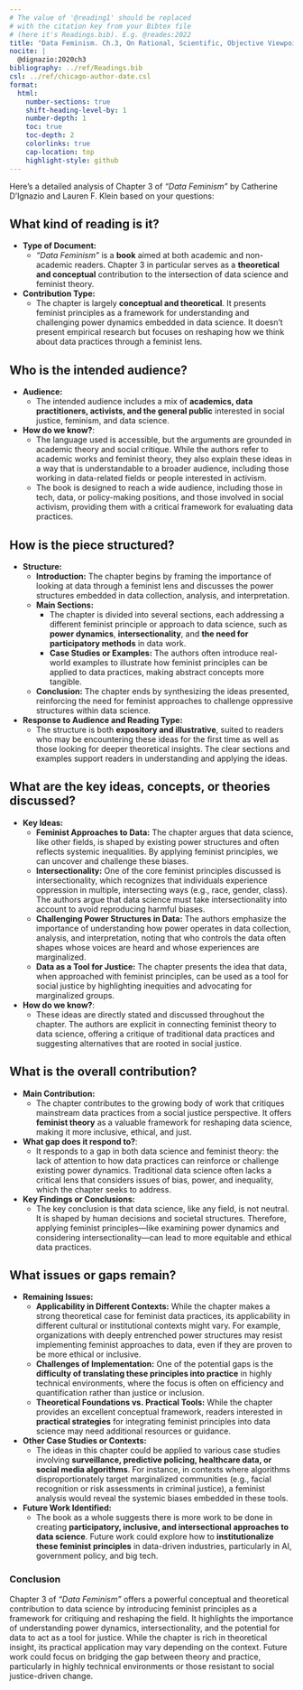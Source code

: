 ```yaml
---
# The value of '@reading1' should be replaced
# with the citation key from your Bibtex file
# (here it's Readings.bib). E.g. @reades:2022
title: "Data Feminism. Ch.3, On Rational, Scientific, Objective Viewpoints from Mythical, Imaginary, Impossible Standpoints"
nocite: |
  @dignazio:2020ch3
bibliography: ../ref/Readings.bib
csl: ../ref/chicago-author-date.csl
format: 
  html: 
    number-sections: true
    shift-heading-level-by: 1
    number-depth: 1
    toc: true
    toc-depth: 2
    colorlinks: true
    cap-location: top
    highlight-style: github
---
```


Here’s a detailed analysis of Chapter 3 of *"Data Feminism"* by Catherine D'Ignazio and Lauren F. Klein based on your questions:

## **What kind of reading is it?**

- **Type of Document:** 
  - *"Data Feminism"* is a **book** aimed at both academic and non-academic readers. Chapter 3 in particular serves as a **theoretical and conceptual** contribution to the intersection of data science and feminist theory.
- **Contribution Type:** 
  - The chapter is largely **conceptual and theoretical**. It presents feminist principles as a framework for understanding and challenging power dynamics embedded in data science. It doesn’t present empirical research but focuses on reshaping how we think about data practices through a feminist lens.

## **Who is the intended audience?**

- **Audience:**
  - The intended audience includes a mix of **academics, data practitioners, activists, and the general public** interested in social justice, feminism, and data science. 
- **How do we know?**: 
  - The language used is accessible, but the arguments are grounded in academic theory and social critique. While the authors refer to academic works and feminist theory, they also explain these ideas in a way that is understandable to a broader audience, including those working in data-related fields or people interested in activism.
  - The book is designed to reach a wide audience, including those in tech, data, or policy-making positions, and those involved in social activism, providing them with a critical framework for evaluating data practices.

## **How is the piece structured?**

- **Structure:**
  - **Introduction:** The chapter begins by framing the importance of looking at data through a feminist lens and discusses the power structures embedded in data collection, analysis, and interpretation.
  - **Main Sections:** 
    - The chapter is divided into several sections, each addressing a different feminist principle or approach to data science, such as **power dynamics**, **intersectionality**, and **the need for participatory methods** in data work.
    - **Case Studies or Examples:** The authors often introduce real-world examples to illustrate how feminist principles can be applied to data practices, making abstract concepts more tangible.
  - **Conclusion:** The chapter ends by synthesizing the ideas presented, reinforcing the need for feminist approaches to challenge oppressive structures within data science.
- **Response to Audience and Reading Type:**
  - The structure is both **expository and illustrative**, suited to readers who may be encountering these ideas for the first time as well as those looking for deeper theoretical insights. The clear sections and examples support readers in understanding and applying the ideas.

## **What are the key ideas, concepts, or theories discussed?**

- **Key Ideas:**
  - **Feminist Approaches to Data:** The chapter argues that data science, like other fields, is shaped by existing power structures and often reflects systemic inequalities. By applying feminist principles, we can uncover and challenge these biases.
  - **Intersectionality:** One of the core feminist principles discussed is intersectionality, which recognizes that individuals experience oppression in multiple, intersecting ways (e.g., race, gender, class). The authors argue that data science must take intersectionality into account to avoid reproducing harmful biases.
  - **Challenging Power Structures in Data:** The authors emphasize the importance of understanding how power operates in data collection, analysis, and interpretation, noting that who controls the data often shapes whose voices are heard and whose experiences are marginalized.
  - **Data as a Tool for Justice:** The chapter presents the idea that data, when approached with feminist principles, can be used as a tool for social justice by highlighting inequities and advocating for marginalized groups.
- **How do we know?**: 
  - These ideas are directly stated and discussed throughout the chapter. The authors are explicit in connecting feminist theory to data science, offering a critique of traditional data practices and suggesting alternatives that are rooted in social justice.

## **What is the overall contribution?**

- **Main Contribution:**
  - The chapter contributes to the growing body of work that critiques mainstream data practices from a social justice perspective. It offers **feminist theory** as a valuable framework for reshaping data science, making it more inclusive, ethical, and just.
- **What gap does it respond to?**:
  - It responds to a gap in both data science and feminist theory: the lack of attention to how data practices can reinforce or challenge existing power dynamics. Traditional data science often lacks a critical lens that considers issues of bias, power, and inequality, which the chapter seeks to address.
- **Key Findings or Conclusions:**
  - The key conclusion is that data science, like any field, is not neutral. It is shaped by human decisions and societal structures. Therefore, applying feminist principles—like examining power dynamics and considering intersectionality—can lead to more equitable and ethical data practices.

## **What issues or gaps remain?**

- **Remaining Issues:**
  - **Applicability in Different Contexts:** While the chapter makes a strong theoretical case for feminist data practices, its applicability in different cultural or institutional contexts might vary. For example, organizations with deeply entrenched power structures may resist implementing feminist approaches to data, even if they are proven to be more ethical or inclusive.
  - **Challenges of Implementation:** One of the potential gaps is the **difficulty of translating these principles into practice** in highly technical environments, where the focus is often on efficiency and quantification rather than justice or inclusion.
  - **Theoretical Foundations vs. Practical Tools:** While the chapter provides an excellent conceptual framework, readers interested in **practical strategies** for integrating feminist principles into data science may need additional resources or guidance.
- **Other Case Studies or Contexts:** 
  - The ideas in this chapter could be applied to various case studies involving **surveillance, predictive policing, healthcare data, or social media algorithms**. For instance, in contexts where algorithms disproportionately target marginalized communities (e.g., facial recognition or risk assessments in criminal justice), a feminist analysis would reveal the systemic biases embedded in these tools.
- **Future Work Identified:**
  - The book as a whole suggests there is more work to be done in creating **participatory, inclusive, and intersectional approaches to data science**. Future work could explore how to **institutionalize these feminist principles** in data-driven industries, particularly in AI, government policy, and big tech.

### **Conclusion**

Chapter 3 of *"Data Feminism"* offers a powerful conceptual and theoretical contribution to data science by introducing feminist principles as a framework for critiquing and reshaping the field. It highlights the importance of understanding power dynamics, intersectionality, and the potential for data to act as a tool for justice. While the chapter is rich in theoretical insight, its practical application may vary depending on the context. Future work could focus on bridging the gap between theory and practice, particularly in highly technical environments or those resistant to social justice-driven change.